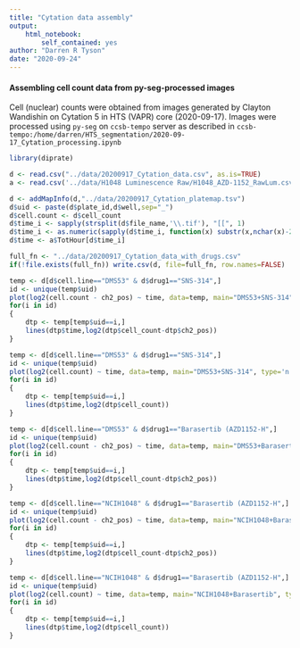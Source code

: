 ```yaml
---
title: "Cytation data assembly"
output: 
    html_notebook:
        self_contained: yes
author: "Darren R Tyson"
date: "2020-09-24"
---
```

#### Assembling cell count data from py-seg-processed images
Cell (nuclear) counts were obtained from images generated by Clayton Wandishin on Cytation 5 in HTS (VAPR) core (2020-09-17). Images were processed using `py-seg` on `ccsb-tempo` server as described in `ccsb-tempo:/home/darren/HTS_segmentation/2020-09-17_Cytation_processing.ipynb`

```r
library(diprate)
```


```r
d <- read.csv("../data/20200917_Cytation_data.csv", as.is=TRUE)
a <- read.csv('../data/H1048 Luminescence Raw/H1048_AZD-1152_RawLum.csv', as.is=TRUE, row.names = 1)
```

```r
d <- addMapInfo(d,"../data/20200917_Cytation_platemap.tsv")
d$uid <- paste(d$plate_id,d$well,sep="_")
d$cell.count <- d$cell_count
d$time_i <- sapply(strsplit(d$file_name,'\\.tif'), "[[", 1)
d$time_i <- as.numeric(sapply(d$time_i, function(x) substr(x,nchar(x)-2,nchar(x))))
d$time <- a$TotHour[d$time_i]
```

```r
full_fn <- "../data/20200917_Cytation_data_with_drugs.csv"
if(!file.exists(full_fn)) write.csv(d, file=full_fn, row.names=FALSE)
```


```r
temp <- d[d$cell.line=="DMS53" & d$drug1=="SNS-314",]
id <- unique(temp$uid)
plot(log2(cell.count - ch2_pos) ~ time, data=temp, main="DMS53+SNS-314", type='n')
for(i in id)
{
    dtp <- temp[temp$uid==i,]
    lines(dtp$time,log2(dtp$cell_count-dtp$ch2_pos))
}
```

```r
temp <- d[d$cell.line=="DMS53" & d$drug1=="SNS-314",]
id <- unique(temp$uid)
plot(log2(cell.count) ~ time, data=temp, main="DMS53+SNS-314", type='n')
for(i in id)
{
    dtp <- temp[temp$uid==i,]
    lines(dtp$time,log2(dtp$cell_count))
}
```

```r
temp <- d[d$cell.line=="DMS53" & d$drug1=="Barasertib (AZD1152-H",]
id <- unique(temp$uid)
plot(log2(cell.count - ch2_pos) ~ time, data=temp, main="DMS53+Barasertib", type='n')
for(i in id)
{
    dtp <- temp[temp$uid==i,]
    lines(dtp$time,log2(dtp$cell_count-dtp$ch2_pos))
}
```

```r
temp <- d[d$cell.line=="NCIH1048" & d$drug1=="Barasertib (AZD1152-H",]
id <- unique(temp$uid)
plot(log2(cell.count - ch2_pos) ~ time, data=temp, main="NCIH1048+Barasertib", type='n')
for(i in id)
{
    dtp <- temp[temp$uid==i,]
    lines(dtp$time,log2(dtp$cell_count-dtp$ch2_pos))
}
```

```r
temp <- d[d$cell.line=="NCIH1048" & d$drug1=="Barasertib (AZD1152-H",]
id <- unique(temp$uid)
plot(log2(cell.count) ~ time, data=temp, main="NCIH1048+Barasertib", type='n')
for(i in id)
{
    dtp <- temp[temp$uid==i,]
    lines(dtp$time,log2(dtp$cell_count))
}
```

